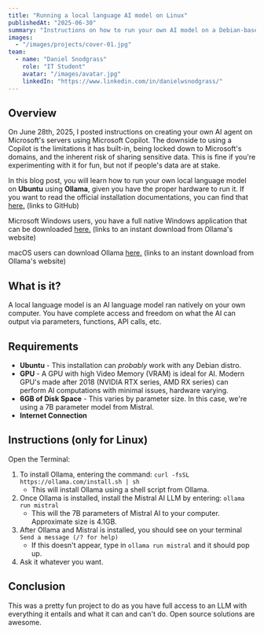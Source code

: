 ```yaml
---
title: "Running a local language AI model on Linux"
publishedAt: "2025-06-30"
summary: "Instructions on how to run your own AI model on a Debian-based computer."
images:
  - "/images/projects/cover-01.jpg"
team:
  - name: "Daniel Snodgrass"
    role: "IT Student"
    avatar: "/images/avatar.jpg"
    linkedIn: "https://www.linkedin.com/in/danielwsnodgrass/"
---
```


## Overview
On June 28th, 2025, I posted instructions on creating your own AI agent on Microsoft's servers using Microsoft Copilot. The downside to using a Copilot is the limitations it has built-in, being locked down to Microsoft's domains, and the inherent risk of sharing sensitive data. This is fine if you're experimenting with it for fun, but not if people's data are at stake.

In this blog post, you will learn how to run your own local language model on **Ubuntu** using **Ollama**, given you have the proper hardware to run it. If you want to read the official installation documentations, you can find that [here.](https://github.com/ollama/ollama/blob/main/docs/windows.md) (links to GitHub)

Microsoft Windows users, you have a full native Windows application that can be downloaded [here.](https://ollama.com/download/OllamaSetup.exe) (links to an instant download from Ollama's website)

macOS users can download Ollama [here.](https://ollama.com/download/mac) (links to an instant download from Ollama's website)




## What is it?
A local language model is an AI language model ran natively on your own computer. You have complete access and freedom on what the AI can output via parameters, functions, API calls, etc. 

## Requirements
- **Ubuntu** - This installation can *probably* work with any Debian distro.
- **GPU** - A GPU with high Video Memory (VRAM) is ideal for AI. Modern GPU's made after 2018 (NVIDIA RTX series, AMD RX series) can perform AI computations with minimal issues, hardware varying.  
- **6GB of Disk Space** - This varies by parameter size. In this case, we're using a 7B parameter model from Mistral.
- **Internet Connection**

## Instructions (only for Linux)
Open the Terminal:
1. To install Ollama, entering the command: ``curl -fsSL https://ollama.com/install.sh | sh``
	- This will install Ollama using a shell script from Ollama.
2. Once Ollama is installed, install the Mistral AI LLM by entering: ``ollama run mistral``
	- This will the 7B parameters of Mistral AI to your computer. Approximate size is 4.1GB.
3. After Ollama and Mistral is installed, you should see on your terminal ``Send a message (/? for help)``
	- If this doesn't appear, type in ``ollama run mistral`` and it should pop up.
4. Ask it whatever you want.
 
## Conclusion
This was a pretty fun project to do as you have full access to an LLM with everything it entails and what it can and can't do. Open source solutions are awesome.


